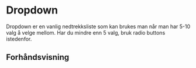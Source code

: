 
<Meta of={DropdownStories} />

# Dropdown

Dropdown er en vanlig nedtrekksliste som kan brukes man når man har 5-10 valg å velge mellom. Har du mindre enn 5 valg, bruk radio buttons istedenfor.

## Forhåndsvisning

<Canvas of={DropdownStories.Standard} />
<Controls of={DropdownStories.Standard} />
